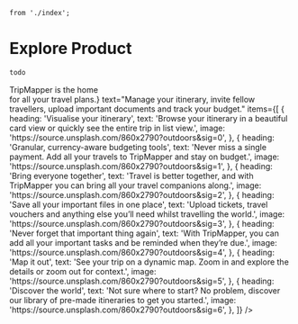 	from './index';

<Meta
	title="Interactive/Explore Product"
	component={ExploreProduct}
/>

# Explore Product

```jsx
todo
```

<Canvas>
	<Story name="Explore Product">
		<ExploreProduct
			heading={<>TripMapper is the home<br/>for all your travel plans.</>}
			text="Manage your itinerary, invite fellow travellers, upload important documents and track your budget."
			items={[
				{
					heading: 'Visualise your itinerary',
					text: 'Browse your itinerary in a beautiful card view or quickly see the entire trip in list view.',
					image: 'https://source.unsplash.com/860x2790?outdoors&sig=0',
				},
				{
					heading: 'Granular, currency-aware budgeting tools',
					text: 'Never miss a single payment. Add all your travels to TripMapper and stay on budget.',
					image: 'https://source.unsplash.com/860x2790?outdoors&sig=1',
				},
				{
					heading: 'Bring everyone together',
					text: 'Travel is better together, and with TripMapper you can bring all your travel companions along.',
					image: 'https://source.unsplash.com/860x2790?outdoors&sig=2',
				},
				{
					heading: 'Save all your important files in one place',
					text: 'Upload tickets, travel vouchers and anything else you’ll need whilst travelling the world.',
					image: 'https://source.unsplash.com/860x2790?outdoors&sig=3',
				},
				{
					heading: 'Never forget that important thing again',
					text: 'With TripMapper, you can add all your important tasks and be reminded when they’re due.',
					image: 'https://source.unsplash.com/860x2790?outdoors&sig=4',
				},
				{
					heading: 'Map it out',
					text: 'See your trip on a dynamic map. Zoom in and explore the details or zoom out for context.',
					image: 'https://source.unsplash.com/860x2790?outdoors&sig=5',
				},
				{
					heading: 'Discover the world',
					text: 'Not sure where to start? No problem, discover our library of pre-made itineraries to get you started.',
					image: 'https://source.unsplash.com/860x2790?outdoors&sig=6',
				},
			]}
		/>
	</Story>
</Canvas>

<ArgsTable of={ExploreProduct} />
